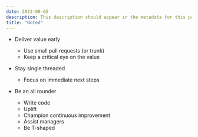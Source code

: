 ```yaml
---
date: 2022-08-05
description: This description should appear in the metadata for this page. This is a test page in the notes section of my website.
title: "Noted"
---
```


- Deliver value early

  - Use small pull requests (or trunk)
  - Keep a critical eye on the value

- Stay single threaded

  - Focus on immediate next steps

- Be an all rounder

  - Write code
  - Uplift
  - Champion continuous improvement
  - Assist managers
  - Be T-shaped
